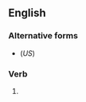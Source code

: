 {{also|re-cognising}}

==English==

===Alternative forms===
* {{l|en|recognizing}} (''US'')

===Verb===
{{head|en|verb form}}

# {{lb|en|British}} {{present participle of|recognise|lang=en|nocat=1}}